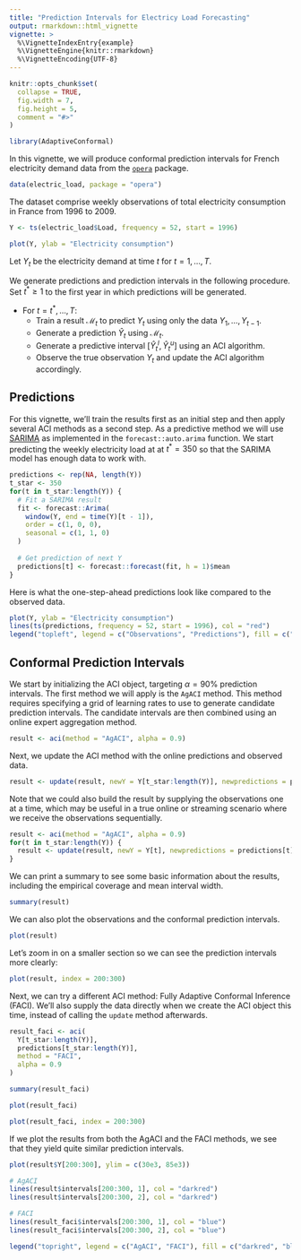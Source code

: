 ```yaml
---
title: "Prediction Intervals for Electricy Load Forecasting"
output: rmarkdown::html_vignette
vignette: >
  %\VignetteIndexEntry{example}
  %\VignetteEngine{knitr::rmarkdown}
  %\VignetteEncoding{UTF-8}
---
```


```r
knitr::opts_chunk$set(
  collapse = TRUE,
  fig.width = 7,
  fig.height = 5,
  comment = "#>"
)

library(AdaptiveConformal)

```

In this vignette, we will produce conformal prediction intervals for French electricity demand data from the [`opera`](https://cran.r-project.org/web/packages/opera/index.html) package.

```r
data(electric_load, package = "opera")
```

The dataset comprise weekly observations of total electricity consumption in France from 1996 to 2009. 
```r
Y <- ts(electric_load$Load, frequency = 52, start = 1996)
```

```r
plot(Y, ylab = "Electricity consumption")
```

Let $Y_t$ be the electricity demand at time $t$ for $t = 1, \dots, T$. 

We generate predictions and prediction intervals in the following procedure. Set $t^* \geq 1$ to the first year in which predictions will be generated.

- For $t = t^*, \dots, T$:
  - Train a result $\mathcal{M}_t$ to predict $Y_t$ using only the data $Y_1, \dots, Y_{t-1}$.
  - Generate a prediction $\hat{Y}_t$ using $\mathcal{M}_t$.
  - Generate a predictive interval $[\hat{Y}_t^l, \hat{Y}_t^u]$ using an ACI algorithm.
  - Observe the true observation $Y_t$ and update the ACI algorithm accordingly. 

## Predictions
For this vignette, we'll train the results first as an initial step and then apply several ACI methods as a second step. As a predictive method we will use [SARIMA](https://en.wikipedia.org/wiki/Autoregressive_integrated_moving_average) as implemented in the `forecast::auto.arima` function. We start predicting the weekly electricity load at at $t^* = 350$ so that the SARIMA model has enough data to work with.

```r
predictions <- rep(NA, length(Y))
t_star <- 350
for(t in t_star:length(Y)) {
  # Fit a SARIMA result 
  fit <- forecast::Arima(
    window(Y, end = time(Y)[t - 1]), 
    order = c(1, 0, 0), 
    seasonal = c(1, 1, 0)
  )
  
  # Get prediction of next Y
  predictions[t] <- forecast::forecast(fit, h = 1)$mean
}
```

Here is what the one-step-ahead predictions look like compared to the observed data.
```r
plot(Y, ylab = "Electricity consumption")
lines(ts(predictions, frequency = 52, start = 1996), col = "red")
legend("topleft", legend = c("Observations", "Predictions"), fill = c("black", "red"))
```

## Conformal Prediction Intervals
We start by initializing the ACI object, targeting $\alpha = 90\%$ prediction intervals. The first method we will apply is the `AgACI` method. This method requires specifying a grid of learning rates to use to generate candidate prediction intervals. The candidate intervals are then combined using an online expert aggregation method.
```r
result <- aci(method = "AgACI", alpha = 0.9)
```

Next, we update the ACI method with the online predictions and observed data.
```r
result <- update(result, newY = Y[t_star:length(Y)], newpredictions = predictions[t_star:length(Y)])
```

Note that we could also build the result by supplying the observations one at a time, which may be useful in a true online or streaming scenario where we receive the observations sequentially.
```r
result <- aci(method = "AgACI", alpha = 0.9)
for(t in t_star:length(Y)) {
  result <- update(result, newY = Y[t], newpredictions = predictions[t])
}
```

We can print a summary to see some basic information about the results, including the empirical coverage and mean interval width.
```r
summary(result)
```

We can also plot the observations and the conformal prediction intervals.
```r
plot(result)
```

Let's zoom in on a smaller section so we can see the prediction intervals more clearly:
```r
plot(result, index = 200:300)
```

Next, we can try a different ACI method: Fully Adaptive Conformal Inference (FACI). We'll also supply the data directly when we create the ACI object this time, instead of calling the `update` method afterwards.
```r
result_faci <- aci(
  Y[t_star:length(Y)],
  predictions[t_star:length(Y)],
  method = "FACI", 
  alpha = 0.9
)
```

```r
summary(result_faci)
```

```r
plot(result_faci)
```

```r
plot(result_faci, index = 200:300)
```

If we plot the results from both the AgACI and the FACI methods, we see that they yield quite similar prediction intervals.
```r
plot(result$Y[200:300], ylim = c(30e3, 85e3))

# AgACI
lines(result$intervals[200:300, 1], col = "darkred")
lines(result$intervals[200:300, 2], col = "darkred")

# FACI
lines(result_faci$intervals[200:300, 1], col = "blue")
lines(result_faci$intervals[200:300, 2], col = "blue")

legend("topright", legend = c("AgACI", "FACI"), fill = c("darkred", "blue"))
```
